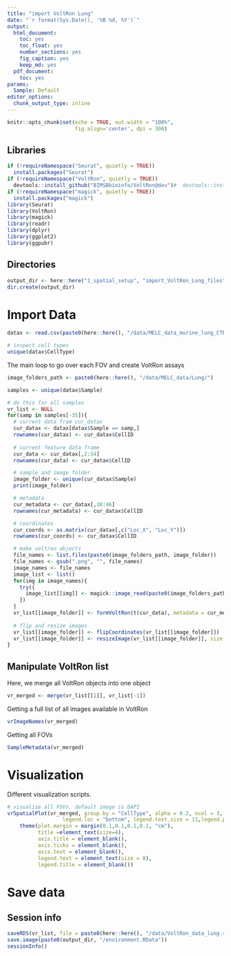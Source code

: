 ```yaml
---
title: "import VoltRon Lung"
date: "`r format(Sys.Date(), '%B %d, %Y')`"
output:
  html_document:
    toc: yes
    toc_float: yes
    number_sections: yes
    fig_caption: yes
    keep_md: yes
  pdf_document:
    toc: yes
params:
  Sample: Default
editor_options:
  chunk_output_type: inline
---
```


```r
knitr::opts_chunk$set(echo = TRUE, out.width = "100%", 
                      fig.align='center', dpi = 300)
```

## Libraries

```r
if (!requireNamespace("Seurat", quietly = TRUE))
  install.packages("Seurat")
if (!requireNamespace("VoltRon", quietly = TRUE))
  devtools::install_github("BIMSBbioinfo/VoltRon@dev")#  devtools::install_github("Artur-man/VoltRon")
if (!requireNamespace("magick", quietly = TRUE))
  install.packages("magick")
library(Seurat)
library(VoltRon)
library(magick)
library(readr)
library(dplyr)
library(ggplot2)
library(ggpubr)
```

## Directories

```r
output_dir <- here::here("1_spatial_setup", "import_VoltRon_Lung_files")
dir.create(output_dir)

```

# Import Data

```r
datax <- read.csv(paste0(here::here(), "/data/MELC_data_murine_lung_CTRL_D1_D2_D3_withfolders.csv"))

# inspect cell types
unique(datax$CellType)
```

The main loop to go over each FOV and create VoltRon assays

```r

image_folders_path <- paste0(here::here(), "/data/MELC_data/Lung/")

samples <- unique(datax$Sample)

# do this for all samples
vr_list <- NULL
for(samp in samples[-35]){
  # current data fram cur_datax
  cur_datax <- datax[datax$Sample == samp,]
  rownames(cur_datax) <- cur_datax$CellID
  
  # current feature data frame
  cur_data <- cur_datax[,2:34]
  rownames(cur_data) <- cur_datax$CellID

  # sample and image folder
  image_folder <- unique(cur_datax$Sample)
  print(image_folder)

  # metadata
  cur_metadata <- cur_datax[,38:46]
  rownames(cur_metadata) <- cur_datax$CellID

  # coordinates
  cur_coords <- as.matrix(cur_datax[,c("Loc_X", "Loc_Y")])
  rownames(cur_coords) <- cur_datax$CellID

  # make voltron objects
  file_names <- list.files(paste0(image_folders_path, image_folder))
  file_names <- gsub(".png", "", file_names)
  image_names <- file_names
  image_list <- list()
  for(img in image_names){
    try({
      image_list[[img]] <- magick::image_read(paste0(image_folders_path,  image_folder, "/", img, ".png"))
    })
  }
  vr_list[[image_folder]] <- formVoltRon(t(cur_data), metadata = cur_metadata, image = image_list, coords = cur_coords, main.assay = "MELC", sample_name = image_folder)
  
  # flip and resize images
  vr_list[[image_folder]] <- flipCoordinates(vr_list[[image_folder]])
  vr_list[[image_folder]] <- resizeImage(vr_list[[image_folder]], size = 1000)
}

```

## Manipulate VoltRon list

Here, we merge all VoltRon objects into one object

```r
vr_merged <- merge(vr_list[[1]], vr_list[-1])
```

Getting a full list of all images available in VoltRon

```r
vrImageNames(vr_merged)
```

Getting all FOVs

```r
SampleMetadata(vr_merged)
```

# Visualization

Different visualization scripts.

```r
# visualize all FOVs, default image is DAPI
vrSpatialPlot(vr_merged, group.by = "CellType", alpha = 0.2, ncol = 3, 
                  legend.loc = "bottom", legend.text.size = 11,legend.pt.size = 3, pt.size = 1) +
    theme(plot.margin = margin(0.1,0.1,0.1,0.1, "cm"), 
          title =element_text(size=4), 
          axis.title = element_blank(), 
          axis.ticks = element_blank(), 
          axis.text = element_blank(),
          legend.text = element_text(size = 8), 
          legend.title = element_blank())

```

# Save data

## Session info

```r
saveRDS(vr_list, file = paste0(here::here(), "/data/VoltRon_data_lung.rds"))
save.image(paste0(output_dir, "/environment.RData"))
sessionInfo()
```
